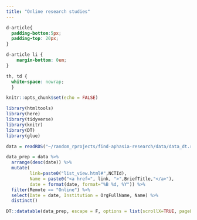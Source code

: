 ```yaml
---
title: "Online research studies"
---
```


<link href="https://fonts.googleapis.com/icon?family=Material+Icons" rel="stylesheet">
      
```css
d-article{
  padding-bottom:5px;
  padding-top: 20px;
}

d-article li {
    margin-bottom: 0em;
}

th, td {
  white-space: nowrap; 
  }
```


```r

knitr::opts_chunk$set(echo = FALSE)

library(htmltools)
library(here)
library(tidyverse)
library(knitr)
library(DT)
library(glue)

data = readRDS("~/random_rprojects/find-aphasia-research/data/data_dt.rds") 

data_prep = data %>%
  arrange(desc(date)) %>%
  mutate(
         link=paste0("list_view.html#",NCTId),
         Name = paste0("<a href=", link, ">",BriefTitle,"</a>"),
         date = format(date, format="%B %d, %Y")) %>%
  filter(Remote == "Online") %>%
  select(Date = date, Institution = OrgFullName, Name) %>%
  distinct()

```


```r
DT::datatable(data_prep, escape = F, options = list(scrollX=TRUE, pageLength=5), rownames = FALSE)
```



    
    